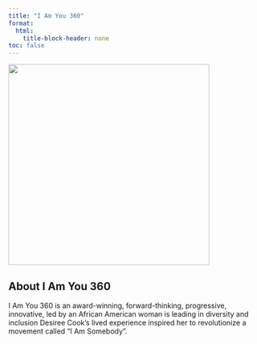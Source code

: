 ```yaml
---
title: "I Am You 360"
format: 
  html:
    title-block-header: none
toc: false
---
```



<style>
  /* Style the header text (optional) */
  header h1, header p {
    /* Set the text color to white or any color that contrasts with the background */
    color: white;
  }
</style>

[![](./images/iAmYouLogo.png){fig-align="center" width="400"}](https://casadelosninos.org/how-to-help/donate/?fbclid=IwAR2yEyACPwdzP5jSz8NoZyVc8zsmRwXxxFDyEUplBmwSZoiCy3vB7NCr8w8)

## About I Am You 360

<p class="centered-paragraph">I Am You 360 is an award-winning, forward-thinking, progressive, innovative, led by an African American woman is leading in diversity and inclusion Desiree Cook’s lived experience inspired her to revolutionize a movement called “I Am Somebody”.</p>
